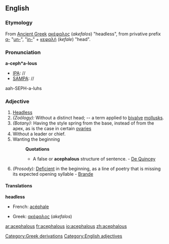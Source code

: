 ==English==
===Etymology===
[[Category:Greek derivations]]
From [[Ancient Greek]] [[ακέφαλος]] (''akefalos'') "headless", from privative prefix 
[[α-]] "[[un-]]", "[[in-]]"  + [[κεφαλή]] (''kefale'') "head".

===Pronunciation===
'''a-ceph*a-lous'''
*[[IPA]]: //
*[[SAMPA]]: //
aah-SEPH-a-luhs
===Adjective===
[[Category:English adjectives]]
#[[Headless]]
#''(Zoölogy):'' Without a distinct head; -- a term applied to [[bivalve]] [[mollusk]]s.
#''(Botany):'' Having the style spring from the base, instead of from the apex, as is the case in certain [[ovary|ovaries]]
#Without a leader or chief.
#Wanting the beginning
#:'''Quotations'''
#:*A false or '''acephalous''' structure of sentence. - [[De Quincey]]
#''(Prosody):'' [[Deficient]] in the beginning, as a line of poetry that is missing its expected opening syllable - [[Brande]]
====Translations====
'''headless'''
*French: [[acéphale]]

*Greek: [[ακέφαλος]] (''akefalos'')

[[ar:acephalous]]
[[fr:acephalous]]
[[io:acephalous]]
[[zh:acephalous]]